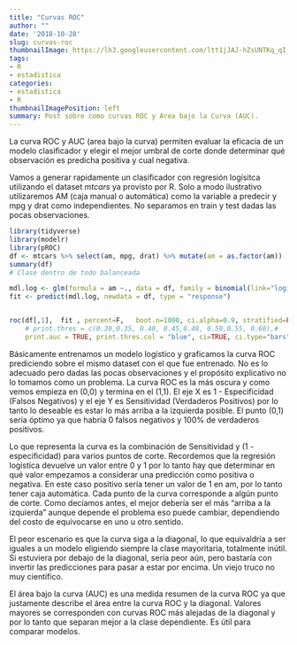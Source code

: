 ```yaml
---
title: "Curvas ROC"
author: ""
date: '2018-10-28'
slug: curvas-roc
thumbnailImage: https://lh3.googleusercontent.com/ltt1jJAJ-hZsUNTKq_qI_x9OxIssC29pNyhO-iP0IbQ4eyIAsM-JCu2A2sxLIMXLLUP-nkzHNrJbJOxTvQ=w221-h220
tags:
- R
- estadistica
categories:
- estadistica
- R
thumbnailImagePosition: left
summary: Post sobre como curvas ROC y Area bajo la Curva (AUC).
---
```


La curva ROC y AUC (area bajo la curva) permiten evaluar la eficacia de un modelo clasificador y elegir el mejor umbral de corte donde determinar qué observación es predicha positiva y cual negativa.

Vamos a generar rapidamente un clasificador con regresión logísitca utilizando el dataset *mtcars* ya provisto por R. Solo a modo ilustrativo utilizaremos AM (caja manual o automática) como la variable a predecir y mpg y drat como independientes. No separamos en train y test dadas las pocas observaciones.

```r
library(tidyverse)
library(modelr)
library(pROC)
df <- mtcars %>% select(am, mpg, drat) %>% mutate(am = as.factor(am))
summary(df)
# Clase dentro de todo balanceada

mdl.log <- glm(formula = am ~., data = df, family = binomial(link="logit"))
fit <- predict(mdl.log, newdata = df, type = "response")


roc(df[,1],  fit , percent=F,   boot.n=1000, ci.alpha=0.9, stratified=FALSE, plot=TRUE, grid=TRUE, show.thres=TRUE, legacy.axes = TRUE, reuse.auc = TRUE,
    # print.thres = c(0.30,0.35, 0.40, 0.45,0.48, 0.50,0.55, 0.60),#
    print.auc = TRUE, print.thres.col = "blue", ci=TRUE, ci.type="bars", print.thres.cex = 0.7, main = paste("ROC curve using","(N = ",nrow(df),")") )

```

Básicamente entrenamos un modelo logístico y graficamos la curva ROC prediciendo sobre el mismo dataset con el que fue entrenado. No es lo adecuado pero dadas las pocas observaciones y el propósito explicativo no lo tomamos como un problema.
La curva ROC es la más oscura y como vemos empieza en (0,0) y termina en el (1,1).
El eje X es 1 - Especificidad (Falsos Negativos) y el eje Y es Sensitividad (Verdaderos Positivos) por lo tanto lo deseable es estar lo más arriba a la izquierda posible. El punto (0,1) sería óptimo ya que habría 0 falsos negativos y 100% de verdaderos positivos.

Lo que representa la curva es la combinación de Sensitividad y (1 - especificidad) para varios puntos de corte. Recordemos que la regresión logística devuelve un valor entre 0 y 1 por lo tanto hay que determinar en qué valor empezamos a considerar una predicción como positiva o negativa. En este caso positivo sería tener un valor de 1 en am, por lo tanto tener caja automática. Cada punto de la curva corresponde a algún punto de corte. Como decíamos antes, el mejor debería ser el más "arriba a la izquierda" aunque depende el problema eso puede cambiar, dependiendo del costo de equivocarse en uno u otro sentido.

El peor escenario es que la curva siga a la diagonal, lo que equivaldría a ser iguales a un modelo eligiendo siempre la clase mayoritaria, totalmente inútil. Si estuviera por debajo de la diagonal, sería peor aún, pero bastaría con invertir las predicciones para pasar a estar por encima. Un viejo truco no muy científico.

El área bajo la curva (AUC) es una medida resumen de la curva ROC ya que justamente describe el área entre la curva ROC y la diagonal. Valores mayores se corresponden con curvas ROC más alejadas de la diagonal y por lo tanto que separan mejor a la clase dependiente. Es útil para comparar modelos.

